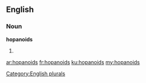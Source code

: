 ==English==

===Noun===
'''hopanoids'''

# {{plural of|[[hopanoid]]}}

[[Category:English plurals]]

[[ar:hopanoids]]
[[fr:hopanoids]]
[[ku:hopanoids]]
[[my:hopanoids]]
